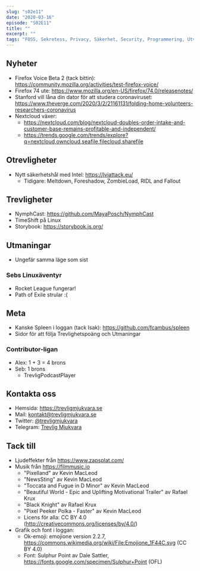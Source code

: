 ```yaml
---
slug: "s02e11"
date: "2020-03-16"
episode: "S02E11"
title: ""
excerpt: ""
tags: "FOSS, Sekretess, Privacy, Säkerhet, Security, Programmering, Utveckling, RaspberryPi, PinePhone, Technology, Linux, Open Source"
---
```



<SEO title="S02E11 - " />
<div style="width: 100%;">
</div>

## Nyheter
- Firefox Voice Beta 2 (tack bittin): https://community.mozilla.org/activities/test-firefox-voice/ 
- Firefox 74 ute: https://www.mozilla.org/en-US/firefox/74.0/releasenotes/
- Stanford vill låna din dator för att studera coronaviruset: https://www.theverge.com/2020/3/2/21161131/folding-home-volunteers-researchers-coronavirus
- Nextcloud växer: 
  - https://nextcloud.com/blog/nextcloud-doubles-order-intake-and-customer-base-remains-profitable-and-independent/
  - https://trends.google.com/trends/explore?q=nextcloud,owncloud,seafile,filecloud,sharefile

## Otrevligheter
- Nytt säkerhetshål med Intel: https://lviattack.eu/
  - Tidigare: Meltdown, Foreshadow, ZombieLoad, RIDL and Fallout

## Trevligheter
- NymphCast: https://github.com/MayaPosch/NymphCast
- TimeShift på Linux
- Storybook: https://storybook.js.org/

## Utmaningar
- Ungefär samma läge som sist
### Sebs Linuxäventyr
- Rocket League fungerar!
- Path of Exile strular :(

## Meta
- Kanske Spleen i loggan (tack Isak): https://github.com/fcambus/spleen 
- Sidor för att följa Trevlighetspoäng och Utmaningar

### Contributor-ligan 
- Alex: 1 + 3 = 4 brons
- Seb: 1 brons
  - TrevligPodcastPlayer

## Kontakta oss

- Hemsida: https://trevligmjukvara.se
- Mail: kontakt@trevligmjukvara.se
- Twitter: [@trevligmjukvara](https://twitter.com/trevligmjukvara)
- Telegram: [Trevlig Mjukvara](https://t.me/trevligmjukvara)

## Tack till

- Ljudeffekter från https://www.zapsplat.com/
- Musik från https://filmmusic.io
  - "Pixelland" av Kevin MacLeod
  - "NewsSting" av Kevin MacLeod
  - "Toccata and Fugue in D Minor" av Kevin MacLeod
  - "Beautiful World - Epic and Uplifting Motivational Trailer" av Rafael Krux
  - "Black Knight" av Rafael Krux
  - "Pixel Peeker Polka - Faster" av Kevin MacLeod
  - Licens för alla: CC BY 4.0 (http://creativecommons.org/licenses/by/4.0/)
- Grafik och font i loggan:
  - Ok-emoji: emojione version 2.2.7, https://commons.wikimedia.org/wiki/File:Emojione_1F44C.svg (CC BY 4.0)
  - Font: Sulphur Point av Dale Sattler, https://fonts.google.com/specimen/Sulphur+Point (OFL)
